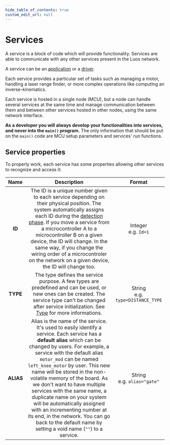 ```yaml
---
hide_table_of_contents: true
custom_edit_url: null
---
```



# Services

A service is a block of code which will provide functionality. Services are able to communicate with any other services present in the Luos network.

A service can be an [application](./service-api#apps-guidelines) or a [driver](./service-api#drivers-guidelines).

Each service provides a particular set of tasks such as managing a motor, handling a laser range finder, or more complex operations like computing an inverse-kinematics.

Each service is hosted in a single <Tooltip def={customFields.node_def}>node</Tooltip> (MCU), but a node can handle several services at the same time and manage communication between them and between other services hosted in other nodes, using the same network interface.

**As a developer you will always develop your functionalities into services, and never into the `main()` program.** The only information that should be put on the `main()` code are MCU setup parameters and services' run functions.

## Service properties

To properly work, each service has some properties allowing other services to recognize and access it:

|   Name    |                                                                                                                                                                                                                                                                                         Description                                                                                                                                                                                                                                                                                         |                Format                 |
| :-------: | :-----------------------------------------------------------------------------------------------------------------------------------------------------------------------------------------------------------------------------------------------------------------------------------------------------------------------------------------------------------------------------------------------------------------------------------------------------------------------------------------------------------------------------------------------------------------------------------------: | :-----------------------------------: |
|  **ID**   |                                                                                  The ID is a unique number given to each service depending on their physical position. The system automatically assigns each ID during the [detection phase](./routing-table). If you move a service from a microcontroller A to a microcontroller B on a given device, the ID will change. In the same way, if you change the wiring order of a microcontroler on the network on a given device, the ID will change too.                                                                                   |       Integer<br />e.g. `Id=1`        |
| **TYPE**  |                                                                                                                                                                               The type defines the service purpose. A few types are predefined and can be used, or new ones can be created. The service type can't be changed after service initialization. See [Type](./service-type) for more informations.                                                                                                                                                                               | String<br />e.g. `type=DISTANCE_TYPE` |
| **ALIAS** | Alias is the name of the service. It's used to easily identify a service. Each service has a **default alias** which can be changed by users. For example, a service with the default alias `motor_mod` can be named `left_knee_motor` by user. This new name will be stored in the non-volatile memory of the board. As we don't want to have multiple services with the same name, a duplicate name on your system will be automatically assigned with an incrementing number at its end, in the network. You can go back to the default name by setting a void name (`""`) to a service. |    String<br />e.g. `alias="gate"`    |

